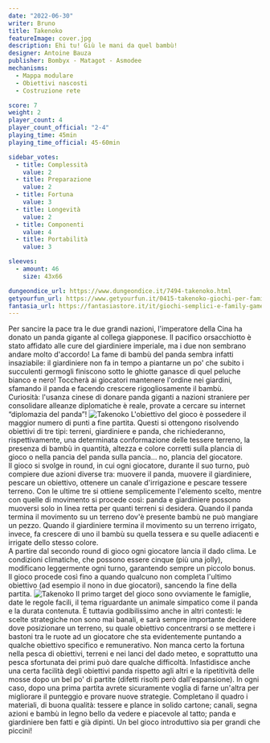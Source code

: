 ```yaml
---
date: "2022-06-30"
writer: Bruno
title: Takenoko
featureImage: cover.jpg
description: Ehi tu! Giù le mani da quel bambù!
designer: Antoine Bauza
publisher: Bombyx - Matagot - Asmodee
mechanisms:
  - Mappa modulare
  - Obiettivi nascosti
  - Costruzione rete

score: 7
weight: 2
player_count: 4
player_count_official: "2-4"
playing_time: 45min
playing_time_official: 45-60min

sidebar_votes:
  - title: Complessità
    value: 2
  - title: Preparazione
    value: 2
  - title: Fortuna
    value: 3
  - title: Longevità
    value: 2
  - title: Componenti
    value: 4
  - title: Portabilità
    value: 3

sleeves:
  - amount: 46
    size: 43x66

dungeondice_url: https://www.dungeondice.it/7494-takenoko.html
getyourfun_url: https://www.getyourfun.it/0415-takenoko-giochi-per-famiglia.html
fantasia_url: https://fantasiastore.it/it/giochi-semplici-e-family-games/3352-takenoko.html
---
```


<Setting>
  Per sancire la pace tra le due grandi nazioni, l'imperatore della Cina ha
  donato un panda gigante al collega giapponese. Il pacifico orsacchiotto è
  stato affidato alle cure del giardiniere imperiale, ma i due non sembrano
  andare molto d'accordo! La fame di bambù del panda sembra infatti insaziabile:
  il giardiniere non fa in tempo a piantarne un po' che subito i succulenti
  germogli finiscono sotto le ghiotte ganasce di quel peluche bianco e nero!
  Toccherà ai giocatori mantenere l'ordine nei giardini, sfamando il panda e
  facendo crescere rigogliosamente il bambù.
  <br />
  Curiosità: l'usanza cinese di donare panda giganti a nazioni straniere per
  consolidare alleanze diplomatiche è reale, provate a cercare su internet
  “diplomazia del panda”!
</Setting>

<img src="./game1.jpg" alt="Takenoko" />

<Rules>
  L'obiettivo del gioco è possedere il maggior numero di punti a fine partita.
  Questi si ottengono risolvendo obiettivi di tre tipi: terreni, giardiniere e
  panda, che richiederanno, rispettivamente, una determinata conformazione delle
  tessere terreno, la presenza di bambù in quantità, altezza e colore corretti
  sulla plancia di gioco o nella pancia del panda sulla pancia… no, plancia del
  giocatore.
  <br />
  Il gioco si svolge in round, in cui ogni giocatore, durante il suo turno, può
  compiere due azioni diverse tra: muovere il panda, muovere il giardiniere,
  pescare un obiettivo, ottenere un canale d'irrigazione e pescare tessere
  terreno. Con le ultime tre si ottiene semplicemente l'elemento scelto, mentre
  con quelle di movimento si procede così: panda e giardiniere possono muoversi
  solo in linea retta per quanti terreni si desidera. Quando il panda termina il
  movimento su un terreno dov'è presente bambù ne può mangiare un pezzo. Quando
  il giardiniere termina il movimento su un terreno irrigato, invece, fa
  crescere di uno il bambù su quella tessera e su quelle adiacenti e irrigate
  dello stesso colore.
  <br />
  A partire dal secondo round di gioco ogni giocatore lancia il dado clima. Le
  condizioni climatiche, che possono essere cinque (più una jolly), modificano
  leggermente ogni turno, garantendo sempre un piccolo bonus.
  <br />
  Il gioco procede così fino a quando qualcuno non completa l'ultimo obiettivo
  (ad esempio il nono in due giocatori), sancendo la fine della partita.
</Rules>

<img src="./game2.jpg?t=1" alt="Takenoko" />

<Feedback>
  Il primo target del gioco sono ovviamente le famiglie, date le regole facili,
  il tema riguardante un animale simpatico come il panda e la durata contenuta.
  È tuttavia godibilissimo anche in altri contesti: le scelte strategiche non
  sono mai banali, e sarà sempre importante decidere dove posizionare un
  terreno, su quale obiettivo concentrarsi o se mettere i bastoni tra le ruote
  ad un giocatore che sta evidentemente puntando a qualche obiettivo specifico e
  remunerativo. Non manca certo la fortuna nella pesca di obiettivi, terreni e
  nei lanci del dado meteo, e soprattutto una pesca sfortunata dei primi può
  dare qualche difficoltà. Infastidisce anche una certa facilità degli obiettivi
  panda rispetto agli altri e la ripetitività delle mosse dopo un bel po' di
  partite (difetti risolti però dall'espansione). In ogni caso, dopo una prima
  partita avrete sicuramente voglia di farne un'altra per migliorare il
  punteggio e provare nuove strategie. Completano il quadro i materiali, di
  buona qualità: tessere e plance in solido cartone; canali, segna azioni e
  bambù in legno bello da vedere e piacevole al tatto; panda e giardiniere ben
  fatti e già dipinti. Un bel gioco introduttivo sia per grandi che piccini!
</Feedback>
